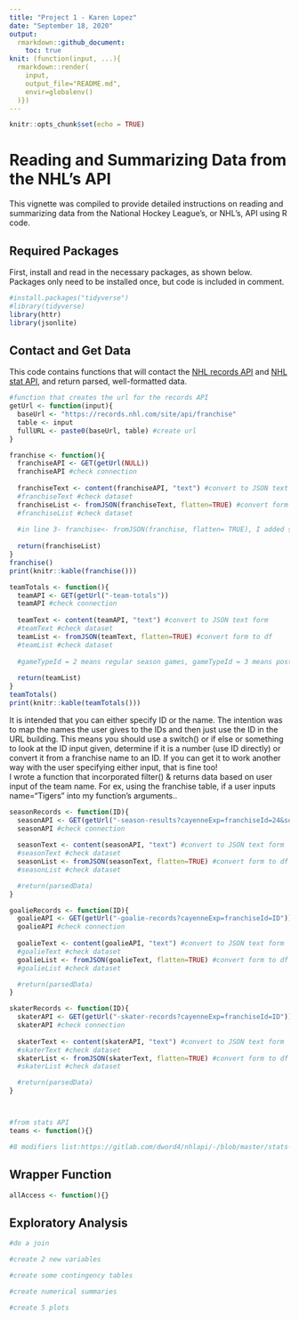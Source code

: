 ```yaml
---
title: "Project 1 - Karen Lopez"
date: "September 18, 2020"
output:
  rmarkdown::github_document:
    toc: true
knit: (function(input, ...){
  rmarkdown::render(
    input,
    output_file="README.md",
    envir=globalenv()
  )})
---
```


```r
knitr::opts_chunk$set(echo = TRUE)
```
# Reading and Summarizing Data from the NHL's API
This vignette was compiled to provide detailed instructions on reading and summarizing data from the National Hockey League's, or NHL's, API using R code.

## Required Packages
First, install and read in the necessary packages, as shown below. Packages only need to be installed once, but code is included in comment.  
```r
#install.packages("tidyverse")
#library(tidyverse)
library(httr)
library(jsonlite)
```

## Contact and Get Data
This code contains functions that will contact the [NHL records API](https://gitlab.com/dword4/nhlapi/-/blob/master/records-api.md) and [NHL stat API](https://gitlab.com/dword4/nhlapi/-/blob/master/stats-api.md), and return parsed, well-formatted data.  
```r
#function that creates the url for the records API
getUrl <- function(input){
  baseUrl <- "https://records.nhl.com/site/api/franchise"
  table <- input
  fullURL <- paste0(baseUrl, table) #create url
}

franchise <- function(){
  franchiseAPI <- GET(getUrl(NULL))
  franchiseAPI #check connection
  
  franchiseText <- content(franchiseAPI, "text") #convert to JSON text form
  #franchiseText #check dataset
  franchiseList <- fromJSON(franchiseText, flatten=TRUE) #convert form to df
  #franchiseList #check dataset
  
  #in line 3- franchise<- fromJSON(franchise, flatten= TRUE), I added simplifyDataFrame = TRUE, to make the output a little neater. Also added franchise<- as.data.frame(franchise) as the next line.
  
  return(franchiseList)
}
franchise()
print(knitr::kable(franchise()))

teamTotals <- function(){
  teamAPI <- GET(getUrl("-team-totals"))
  teamAPI #check connection
  
  teamText <- content(teamAPI, "text") #convert to JSON text form
  #teamText #check dataset
  teamList <- fromJSON(teamText, flatten=TRUE) #convert form to df
  #teamList #check dataset
  
  #gameTypeId = 2 means regular season games, gameTypeId = 3 means post-season games. Type =1 if you ever see that is preseason
  
  return(teamList)
}
teamTotals()
print(knitr::kable(teamTotals()))
```
  
It is intended that you can either specify ID or the name. The intention was to map the names the user gives to the IDs and then just use the ID in the URL building. This means you should use a switch() or if else or something to look at the ID input given, determine if it is a number (use ID directly) or convert it from a franchise name to an ID. If you can get it to work another way with the user specifying either input, that is fine too!  
I wrote a function that incorporated filter() & returns data based on user input of the team name. For ex, using the franchise table, if a user inputs name="Tigers" into my function's arguments..

```r
seasonRecords <- function(ID){
  seasonAPI <- GET(getUrl("-season-results?cayenneExp=franchiseId=24&sort=seasonId&dir=DESC"))
  seasonAPI #check connection
  
  seasonText <- content(seasonAPI, "text") #convert to JSON text form
  #seasonText #check dataset
  seasonList <- fromJSON(seasonText, flatten=TRUE) #convert form to df
  #seasonList #check dataset

  #return(parsedData)
}

goalieRecords <- function(ID){
  goalieAPI <- GET(getUrl("-goalie-records?cayenneExp=franchiseId=ID"))
  goalieAPI #check connection
  
  goalieText <- content(goalieAPI, "text") #convert to JSON text form
  #goalieText #check dataset
  goalieList <- fromJSON(goalieText, flatten=TRUE) #convert form to df
  #goalieList #check dataset

  #return(parsedData)
}

skaterRecords <- function(ID){
  skaterAPI <- GET(getUrl("-skater-records?cayenneExp=franchiseId=ID"))
  skaterAPI #check connection
  
  skaterText <- content(skaterAPI, "text") #convert to JSON text form
  #skaterText #check dataset
  skaterList <- fromJSON(skaterText, flatten=TRUE) #convert form to df
  #skaterList #check dataset

  #return(parsedData)
}



#from stats API
teams <- function(){}

#8 modifiers list:https://gitlab.com/dword4/nhlapi/-/blob/master/stats-api.md#teams
```

## Wrapper Function

```r
allAccess <- function(){}
```

## Exploratory Analysis

```r
#do a join

#create 2 new variables

#create some contingency tables

#create numerical summaries

#create 5 plots

```
